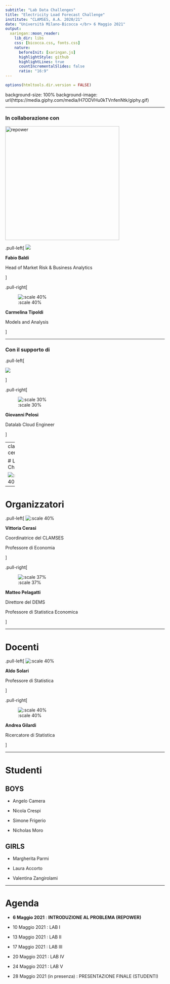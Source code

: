 ```yaml
---
subtitle: "Lab Data Challenges"
title: "Electricity Load Forecast Challenge"
institute: "CLAMSES, A.A. 2020/21"
date: "Università Milano-Bicocca </br> 6 Maggio 2021"
output:
  xaringan::moon_reader:
    lib_dir: libs
    css: [bicocca.css, fonts.css]
    nature:
      beforeInit: [xaringan.js]
      highlightStyle: github
      highlightLines: true
      countIncrementalSlides: false
      ratio: "16:9"
---
```


```r
options(htmltools.dir.version = FALSE)
```

background-size: 100%
background-image: url(https://media.giphy.com/media/H7ODVHu0kTVnfenNtk/giphy.gif)


---

### In collaborazione con

<img src="https://www.repower.com/media/456971/repower_1500px_it-0202.png" alt="repower" width="360" />

.pull-left[
![](IMAGES/fabio.png)

**Fabio Baldi**

Head of Market Risk & Business Analytics

]

.pull-right[

![:scale 40%](IMAGES/carmelina.png)

**Carmelina Tipoldi**

Models and Analysis 

]

---

### Con il supporto di 


.pull-left[

![](IMAGES/datalab.png)

]

.pull-right[

![:scale 30%](IMAGES/giovanni.png)

**Giovanni Pelosi**

Datalab Cloud Engineer

]

---
class: center

# Lab Data Challenges

![:scale 40%](IMAGES/LDC.png)

---

# Organizzatori

.pull-left[
![:scale 40%](IMAGES/vittoria.png)

**Vittoria Cerasi**

Coordinatrice del CLAMSES

Professore di Economia

]

.pull-right[

![:scale 37%](IMAGES/matteo.png)

**Matteo Pelagatti**

Direttore del DEMS

Professore di Statistica Economica 

]

---

# Docenti

.pull-left[
![:scale 40%](IMAGES/aldo.png)

**Aldo Solari**

Professore di Statistica

]

.pull-right[

![:scale 40%](IMAGES/andrea.png)

**Andrea Gilardi**

Ricercatore di Statistica

]

---

# Studenti


## BOYS

* Angelo Camera 

* Nicola Crespi

* Simone Frigerio 

* Nicholas Moro 

## GIRLS

* Margherita Parmi 

* Laura Accorto 

* Valentina Zangirolami

---

# Agenda 


* **6 Maggio 2021** : **INTRODUZIONE AL PROBLEMA (REPOWER)**

* 10 Maggio 2021 : LAB I

* 13 Maggio 2021 : LAB II 

* 17 Maggio 2021 : LAB III  

* 20 Maggio 2021 : LAB IV  

* 24 Maggio 2021 : LAB V  

* 28 Maggio 2021 (in presenza) : PRESENTAZIONE FINALE (STUDENTI)
